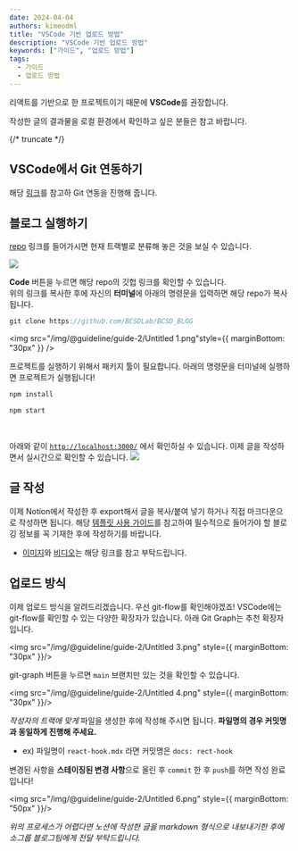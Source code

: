 ```yaml
---
date: 2024-04-04
authors: kimeodml
title: "VSCode 기반 업로드 방법"
description: "VSCode 기반 업로드 방법"
keywords: ["가이드", "업로드 방법"]
tags:
  - 가이드
  - 업로드 방법
---
```


리액트를 기반으로 한 프로젝트이기 때문에 **VSCode**를 권장합니다.

작성한 글의 결과물을 로컬 환경에서 확인하고 싶은 분들은 참고 바랍니다.

{/* truncate */}

## VSCode에서 Git 연동하기

해당 [링크](https://velog.io/@ahnsanghyeon/VSCode%EC%97%90%EC%84%9C-Git-%EC%97%B0%EB%8F%99%ED%95%98%EA%B8%B0)를 참고하 Git 연동을 진행해 줍니다.

## 블로그 실행하기

[repo](https://github.com/BCSDLab/BCSD_BLOG) 링크를 들어가시면 현재 트랙별로 분류해 놓은 것을 보실 수 있습니다.

<img src="/img/@guideline/guide-2/Untitled.png" />

**Code** 버튼을 누르면 해당 repo의 깃헙 링크를 확인할 수 있습니다. 
<br/>
위의 링크를 복사한 후에 자신의 **터미널**에 아래의 명령문을 입력하면 해당 repo가 복사됩니다.

```jsx
git clone https://github.com/BCSDLab/BCSD_BLOG
```

<img src="/img/@guideline/guide-2/Untitled 1.png"style={{ marginBottom: "30px" }} />


프로젝트를 실행하기 위해서 패키지 툴이 필요합니다. 아래의 명령문을 터미널에 실행하면 프로젝트가 실행됩니다!

```jsx
npm install

npm start 
```
<br/>

아래와 같이 [`http://localhost:3000/`](http://localhost:3000/) 에서 확인하실 수 있습니다. 이제 글을 작성하면서 실시간으로 확인할 수 있습니다.
<img src="/img/@guideline/guide-2/Untitled 2.png" />

## 글 작성

이제 Notion에서 작성한 후 export해서 글을 복사/붙여 넣기 하거나 직접 마크다운으로 작성하면 됩니다. 해당 [템플릿 사용 가이드](https://blog.bcsdlab.com/guideline/template)를 참고하여 필수적으로 들어가야 할 블로깅 정보를 꼭 기재한 후에 작성하기를 바랍니다.

- [이미지](https://blog.bcsdlab.com/guideline/template#%EC%82%AC%EC%A7%84-%EC%82%AC%EC%9A%A9-%EC%98%88%EC%8B%9C)와 [비디오](https://blog.bcsdlab.com/guideline/template#%EB%B9%84%EB%94%94%EC%98%A4-%EC%82%AC%EC%9A%A9-%EC%98%88%EC%8B%9C)는 해당 링크를 참고 부탁드립니다.

## 업로드 방식

이제 업로드 방식을 알려드리겠습니다. 우선 git-flow를 확인해야겠죠! VSCode에는 git-flow를 확인할 수 있는 다양한 확장자가 있습니다. 아래 Git Graph는 추천 확장자입니다.

<img src="/img/@guideline/guide-2/Untitled 3.png" style={{ marginBottom: "30px" }}/>

git-graph 버튼을 누르면 `main` 브랜치만 있는 것을 확인할 수 있습니다.

<img src="/img/@guideline/guide-2/Untitled 4.png" style={{ marginBottom: "30px" }}/>

*작성자의 트랙에 맞게* 파일을 생성한 후에 작성해 주시면 됩니다. **파일명의 경우 커밋명과 동일하게 진행해 주세요.** 

- ex) 파일명이 `react-hook.mdx` 라면 커밋명은 `docs: rect-hook`

변경된 사항을 **스테이징된 변경 사항**으로 올린 후 `commit` 한 후 `push`를 하면 작성 완료입니다!

<img src="/img/@guideline/guide-2/Untitled 6.png" style={{ marginBottom: "50px" }}/>

*위의 프로세스가 어렵다면 노션에 작성한 글을 markdown 형식으로 내보내기한 후에  소그룹 블로그팀에게 전달 부탁드립니다.*